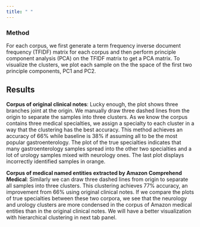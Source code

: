```yaml
---
title: " "
---
```


### Method
For each corpus, we first generate a term frequency inverse document frequency (TFIDF) matrix for each corpus and then perform principle component analysis (PCA) on the TFIDF matrix to get a PCA matrix. To visualize the clusters, we plot each sample on the the space of the first two principle components, PC1 and PC2.

## Results 
**Corpus of original clinical notes**: Lucky enough, the plot shows three branches joint at the origin. We manually draw three dashed lines from the origin to separate the samples into three clusters. As we know the corpus contains three medical specialties, we assign a specialty to each cluster in a way that the clustering has the best accuracy. This method achieves an accuracy of 66% while baseline is 38% if assuming all to be the most popular gastroenterology. The plot of the true specialties indicates that many gastroenterology samples spread into the other two specialties and a lot of urology samples mixed with neurology ones. The last plot displays incorrectly identified samples in orange.

**Corpus of medical named entities extracted by Amazon Comprehend Medical**: Similarly we can draw three dashed lines from origin to separate all samples into three clusters. This clustering achieves 77% accuracy, an improvement from 66% using original clinical notes. If we compare the plots of true specialties between these two corpora, we see that the neurology and urology clusters are more condensed in the corpus of Amazon medical entities than in the original clinical notes. We will have a better visualization with hierarchical clustering in next tab panel.
